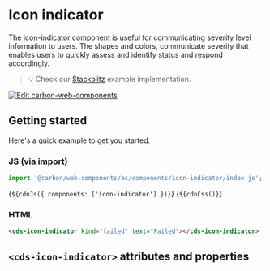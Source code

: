 
<Meta of={IconIndicatorStories} />

# Icon indicator

The icon-indicator component is useful for communicating severity level
information to users. The shapes and colors, communicate severity that enables
users to quickly assess and identify status and respond accordingly.

> 💡 Check our
> [Stackblitz](https://stackblitz.com/github/carbon-design-system/carbon/tree/main/packages/web-components/examples/components/icon-indicator)
> example implementation.

[![Edit carbon-web-components](https://developer.stackblitz.com/img/open_in_stackblitz.svg)](https://stackblitz.com/github/carbon-design-system/carbon/tree/main/packages/web-components/examples/components/icon-indicator)

## Getting started

Here's a quick example to get you started.

### JS (via import)

```javascript
import '@carbon/web-components/es/components/icon-indicator/index.js';
```

<Markdown>{`${cdnJs({ components: ['icon-indicator'] })}`}</Markdown>
<Markdown>{`${cdnCss()}`}</Markdown>

### HTML

```html
<cds-icon-indicator kind="failed" text="Failed"></cds-icon-indicator>
```

## `<cds-icon-indicator>` attributes and properties

<ArgTypes of="cds-icon-indicator" />
